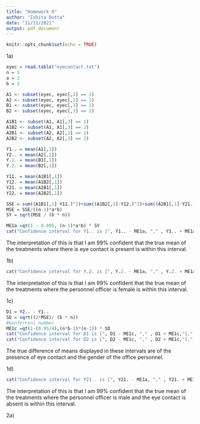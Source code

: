 ```yaml
---
title: "Homework 6"
author: "Ishita Dutta"
date: "11/11/2021"
output: pdf_document
---
```


```r
knitr::opts_chunk$set(echo = TRUE)
```

1a)
```r
eyec = read.table("eyecontact.txt")
n = 5
a = 2
b = 2

A1 <- subset(eyec, eyec[,2] == 1)
A2 <- subset(eyec, eyec[,2] == 2)
B1 <- subset(eyec, eyec[,3] == 1)
B2 <- subset(eyec, eyec[,3] == 2)

A1B1 <- subset(A1, A1[,3] == 1)
A1B2 <- subset(A1, A1[,3] == 2)
A2B1 <- subset(A2, A2[,3] == 1)
A2B2 <- subset(A2, A2[,3] == 2)

Y1.. = mean(A1[,1])
Y2.. = mean(A2[,1])
Y.1. = mean(B1[,1])
Y.2. = mean(B2[,1])

Y11. = mean(A1B1[,1])
Y12. = mean(A1B2[,1])
Y21. = mean(A2B1[,1])
Y22. = mean(A2B2[,1])

SSE = sum((A1B1[,1]-Y11.)^2)+sum((A1B2[,1]-Y12.)^2)+sum((A2B1[,1]-Y21.)^2)+sum((A2B2[,1]-Y22.)^2)
MSE = SSE/((n-1)*a*b)
SY = sqrt(MSE / (b * n))

ME1a =qt(1 - 0.005, (n-1)*a*b) * SY
cat("Confidence interval for Y1.. is [", Y1.. - ME1a, "," , Y1.. + ME1a,"]." )

```
The interpretation of this is that I am 99% confident that the true mean of the treatments where there is eye contact is present is within this interval.

1b)
```r
cat("Confidence interval for Y.2. is [", Y.2. - ME1a, "," , Y.2. + ME1a,"]." )
```
The interpretation of this is that I am 99% confident that the true mean of the treatments where the personnel officer is female is within this interval.

1c)
```r
D1 = Y2.. - Y1..
SD = sqrt((2*MSE)/ (b * n))
#bonferroni number
ME1c =qt(1-(0.95/4),(n*b-1)*(n-1)) * SD
cat("Confidence interval for D1 is [", D1 - ME1c, "," , D1 + ME1c,"]." )
cat("Confidence interval for D2 is [", D2 - ME1c, "," , D2 + ME1c,"]." )
```
The true difference of means displayed in these intervals are of the presence of eye contact and the gender of the office personnel.

1d)
```r
cat("Confidence interval for Y21.. is [", Y21. - ME1a, "," , Y21. + ME1a,"]." )
```
The interpretation of this is that I am 99% confident that the true mean of the treatments where the personnel officer is male and the eye contact is absent is within this interval.


2a)
